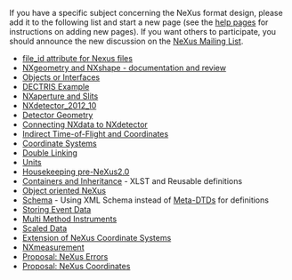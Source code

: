 If you have a specific subject concerning the NeXus format design, please add it to the following list and start a new page (see the [[Help:Contents|help pages]] for instructions on adding new pages).  If you want others to participate, you should announce the new discussion on the [http://lists.nexusformat.org/mailman/listinfo/nexus NeXus Mailing List].

*[[file_id attribute for Nexus files]]
*[[NXgeometry and NXshape - documentation and review]]
*[[Objects or Interfaces]]
*[[DECTRIS Example]]
*[[NXaperture and Slits]]
*[[NXdetector_2012_10]]
*[[Detector Geometry]]
*[[Connecting NXdata to NXdetector]]
*[[Indirect Time-of-Flight and Coordinates]]
*[[Coordinate Systems]]
*[[Double Linking]]
*[[Units]]
*[[Housekeeping pre-NeXus2.0]]
*[[Containers and Inheritance]] - XLST and Reusable definitions
*[[OO-NeXus|Object oriented NeXus]]
*[[Schema]] - Using XML Schema instead of [[Metaformat|Meta-DTDs]] for definitions
*[[Storing Event Data]]
*[[Multi Method Instruments]]
*[[Scaled Data]]
*[[Extension of NeXus Coordinate Systems]]
*[[NXmeasurement]]
*[[Proposal: NeXus Errors]]
*[[Proposal: NeXus Coordinates]]